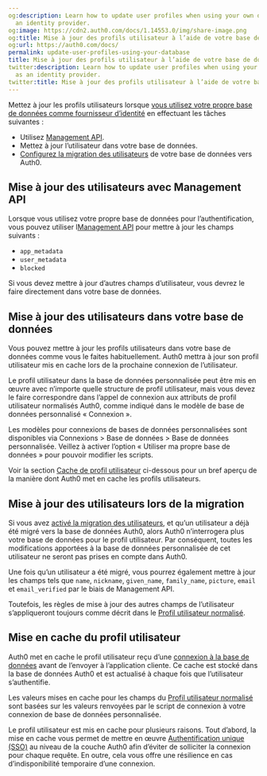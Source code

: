 ```yaml
---
og:description: Learn how to update user profiles when using your own database as
  an identity provider.
og:image: https://cdn2.auth0.com/docs/1.14553.0/img/share-image.png
og:title: Mise à jour des profils utilisateur à l’aide de votre base de données
og:url: https://auth0.com/docs/
permalink: update-user-profiles-using-your-database
title: Mise à jour des profils utilisateur à l’aide de votre base de données
twitter:description: Learn how to update user profiles when using your own database
  as an identity provider.
twitter:title: Mise à jour des profils utilisateur à l’aide de votre base de données
---
```


Mettez à jour les profils utilisateurs lorsque [vous utilisez votre propre base de données comme fournisseur d’identité](/connections/database/custom-db) en effectuant les tâches suivantes :

* Utilisez [Management API](/api/management/v2#!/Users/patch_users_by_id).
* Mettez à jour l’utilisateur dans votre base de données.
* [Configurez la migration des utilisateurs](/users/import-and-export-users/configure-automatic-migration-from-your-database) de votre base de données vers Auth0.

## Mise à jour des utilisateurs avec Management API

Lorsque vous utilisez votre propre base de données pour l’authentification, vous pouvez utiliser l[Management API](/api/management/v2) pour mettre à jour les champs suivants :

* `app_metadata`
* `user_metadata`
* `blocked`

Si vous devez mettre à jour d’autres champs d’utilisateur, vous devrez le faire directement dans votre base de données.

## Mise à jour des utilisateurs dans votre base de données

Vous pouvez mettre à jour les profils utilisateurs dans votre base de données comme vous le faites habituellement. Auth0 mettra à jour son profil utilisateur mis en cache lors de la prochaine connexion de l’utilisateur.

Le profil utilisateur dans la base de données personnalisée peut être mis en œuvre avec n’importe quelle structure de profil utilisateur, mais vous devez le faire correspondre dans l’appel de connexion aux attributs de profil utilisateur normalisés Auth0, comme indiqué dans le modèle de base de données personnalisé « Connexion ».

Les modèles pour connexions de bases de données personnalisées sont disponibles via 
Connexions > Base de données > Base de données personnalisée. Veillez à activer l’option « Utiliser ma propre base de données » pour pouvoir modifier les scripts.

Voir la section [Cache de profil utilisateur](#user-profile-cache) ci-dessous pour un bref aperçu de la manière dont Auth0 met en cache les profils utilisateurs.

## Mise à jour des utilisateurs lors de la migration

Si vous avez [activé la migration des utilisateurs](/connections/database/migrating), et qu’un utilisateur a déjà été migré vers la base de données Auth0, alors Auth0 n’interrogera plus votre base de données pour le profil utilisateur. Par conséquent, toutes les modifications apportées à la base de données personnalisée de cet utilisateur ne seront pas prises en compte dans Auth0.

Une fois qu’un utilisateur a été migré, vous pourrez également mettre à jour les champs tels que `name`, `nickname`, `given_name`, `family_name`, `picture`, `email` et `email_verified` par le biais de Management API.

Toutefois, les règles de mise à jour des autres champs de l’utilisateur s’appliqueront toujours comme décrit dans le [Profil utilisateur normalisé](/users/user-profiles/normalized-user-profiles).

## Mise en cache du profil utilisateur

Auth0 met en cache le profil utilisateur reçu d’une [connexion à la base de données](/connections/database) avant de l’envoyer à l’application cliente. Ce cache est stocké dans la base de données Auth0 et est actualisé à chaque fois que l’utilisateur s’authentifie.

Les valeurs mises en cache pour les champs du [Profil utilisateur normalisé](/users/normalized/auth0/normalized-user-profile-schema) sont basées sur les valeurs renvoyées par le script de connexion à votre connexion de base de données personnalisée.

Le profil utilisateur est mis en cache pour plusieurs raisons. Tout d’abord, la mise en cache vous permet de mettre en œuvre [Authentification unique (SSO)](/single-sign-on) au niveau de la couche Auth0 afin d’éviter de solliciter la connexion pour chaque requête. En outre, cela vous offre une résilience en cas d’indisponibilité temporaire d’une connexion.